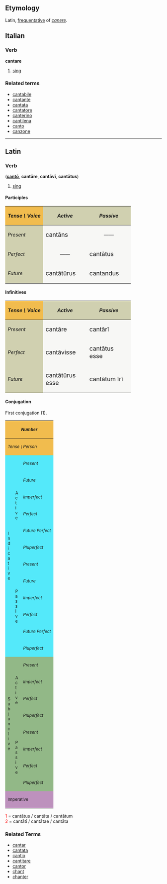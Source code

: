 ==Etymology==
Latin, [[frequentative]] of ''[[canere]]''.

==Italian==
===Verb===
'''cantare'''

# [[sing]]

===Related terms===
*[[cantabile]]
*[[cantante]]
*[[cantata]]
*[[cantatore]]
*[[canterino]]
*[[cantilena]]
*[[canto]]
*[[canzone]]

----

==Latin==
===Verb===
('''[[canto|cant&#333;]]''', '''cant&#257;re''', '''cant&#257;v&#299;''', '''cant&#257;tus''')
# [[sing]]

====Participles====
{| cellpadding="5" border="1"
!style="background:#F1BC4E;"| ''Tense \ Voice''
!style="background:#D0D0B0;"| ''Active''
!style="background:#D0D0B0;"| ''Passive''
|-
!style="background:#D0D0B0;"| ''Present''
|style="background:#F7F7F5;" width=125px| <big> cant&#257;ns
|style="background:#F7F7F5;" align="center" width=125px| &mdash;&mdash;
|-
!style="background:#D0D0B0;"| ''Perfect''
|style="background:#F7F7F5;" align="center"| &mdash;&mdash;
|style="background:#F7F7F5;"| <big> cant&#257;tus
|-
!style="background:#D0D0B0;"| ''Future''
|style="background:#F7F7F5;"| <big> cant&#257;t&#363;rus
|style="background:#F7F7F5;"| <big> cantandus
|}

====Infinitives====
{| cellpadding="5" border="1"
!style="background:#F1BC4E;"| ''Tense \ Voice''
!style="background:#D0D0B0;"| ''Active''
!style="background:#D0D0B0;"| ''Passive''
|-
!style="background:#D0D0B0;"| ''Present''
|style="background:#F7F7F5;" width=125px| <big> cant&#257;re
|style="background:#F7F7F5;" width=125px| <big> cant&#257;r&#299;
|-
!style="background:#D0D0B0;"| ''Perfect''
|style="background:#F7F7F5;"| <big> cant&#257;visse
|style="background:#F7F7F5;"| <big> cant&#257;tus esse
|-
!style="background:#D0D0B0;"| ''Future''
|style="background:#F7F7F5;"| <big> cant&#257;t&#363;rus esse
|style="background:#F7F7F5;"| <big> cant&#257;tum &#299;r&#299;
|}


====Conjugation====
First conjugation (1).
{| border="1" cellpadding="2"
!style="background:#F1BC4E;" colspan=3| <small>''Number''
!style="background:#F1BC4E;" colspan=3| <small>''Singular''
!style="background:#F1BC4E;" colspan=3| <small>''Plural''
|-
!style="background:#F1BC4E;" colspan=3| <small>''Tense \ Person''
!style="background:#F1BC4E;"| <small>''1.''
!style="background:#F1BC4E;"| <small>''2.''
!style="background:#F1BC4E;"| <small>''3.''
!style="background:#F1BC4E;"| <small>''11.''
!style="background:#F1BC4E;"| <small>''22.''
!style="background:#F1BC4E;"| <small>''33.''
|-
!style="background:#54E9FA;" rowspan=12|<small>I<br>n<br>d<br>i<br>c<br>a<br>t<br>i<br>v<br>e
!style="background:#54E9FA;" rowspan=6|<small>A<br>c<br>t<br>i<br>v<br>e
!style="background:#54E9FA;"|<small>''Present''
|style="background:#FBFCE4;"|cant&#333;
|style="background:#FBFCE4;"|cant&#257;s
|style="background:#FBFCE4;"|cantat
|style="background:#FBFCE4;"|cant&#257;mus
|style="background:#FBFCE4;"|cant&#257;tis
|style="background:#FBFCE4;"|cantant
|-
!style="background:#54E9FA;"| <small>''Future''
|style="background:#FBFCE4;"|cant&#257;b&#333;
|style="background:#FBFCE4;"|cant&#257;bis
|style="background:#FBFCE4;"|cant&#257;bit
|style="background:#FBFCE4;"|cant&#257;bimus
|style="background:#FBFCE4;"|cant&#257;bitis
|style="background:#FBFCE4;"|cant&#257;bunt
|-
!style="background:#54E9FA;"| <small>''Imperfect''
|style="background:#FBFCE4;"|cant&#257;bam
|style="background:#FBFCE4;"|cant&#257;b&#257;s
|style="background:#FBFCE4;"|cant&#257;bat
|style="background:#FBFCE4;"|cant&#257;b&#257;mus
|style="background:#FBFCE4;"|cant&#257;b&#257;tis
|style="background:#FBFCE4;"|cant&#257;bant
|-
!style="background:#54E9FA;"| <small>''Perfect''
|style="background:#FBFCE4;"|cant&#257;v&#299;
|style="background:#FBFCE4;"|cant&#257;vist&#299;
|style="background:#FBFCE4;"|cant&#257;vit
|style="background:#FBFCE4;"|cant&#257;vimus
|style="background:#FBFCE4;"|cant&#257;vistis
|style="background:#FBFCE4;"|cant&#257;v&#275;runt
|-
!style="background:#54E9FA;"| <small>''Future Perfect''
|style="background:#FBFCE4;"|cant&#257;ver&#333;
|style="background:#FBFCE4;"|cant&#257;veris
|style="background:#FBFCE4;"|cant&#257;verit
|style="background:#FBFCE4;"|cant&#257;verimus
|style="background:#FBFCE4;"|cant&#257;veritis
|style="background:#FBFCE4;"|cant&#257;verint
|-
!style="background:#54E9FA;"| <small>''Pluperfect''
|style="background:#FBFCE4;"|cant&#257;veram
|style="background:#FBFCE4;"|cant&#257;ver&#257;s
|style="background:#FBFCE4;"|cant&#257;verat
|style="background:#FBFCE4;"|cant&#257;ver&#257;mus
|style="background:#FBFCE4;"|cant&#257;ver&#257;tis
|style="background:#FBFCE4;"|cant&#257;verant
|-
!style="background:#54E9FA;" rowspan=6| <small>P<br>a<br>s<br>s<br>i<br>v<br>e
!style="background:#54E9FA;"|<small>''Present''
|style="background:#FBFCE4;"|cantor
|style="background:#FBFCE4;"|cant&#257;ris
|style="background:#FBFCE4;"|cant&#257;tur
|style="background:#FBFCE4;"|cant&#257;mur
|style="background:#FBFCE4;"|cant&#257;min&#299;
|style="background:#FBFCE4;"|cantantur
|-
!style="background:#54E9FA;"|<small>''Future''
|style="background:#FBFCE4;"|cant&#257;bor
|style="background:#FBFCE4;"|cant&#257;beris
|style="background:#FBFCE4;"|cant&#257;bitur
|style="background:#FBFCE4;"|cant&#257;bimur
|style="background:#FBFCE4;"|cant&#257;bimin&#299;
|style="background:#FBFCE4;"|cant&#257;buntur
|-
!style="background:#54E9FA;"|<small>''Imperfect''
|style="background:#FBFCE4;"|cant&#257;bar
|style="background:#FBFCE4;"|cant&#257;b&#257;ris
|style="background:#FBFCE4;"|cant&#257;b&#257;tur
|style="background:#FBFCE4;"|cant&#257;b&#257;mur
|style="background:#FBFCE4;"|cant&#257;b&#257;min&#299;
|style="background:#FBFCE4;"|cant&#257;bantur
|-
!style="background:#54E9FA;"|<small>''Perfect''
|style="background:#FBFCE4;"|cantatus<font color="red"><sup>1</sup></font><br>sum
|style="background:#FBFCE4;"|cantatus<font color="red"><sup>1</sup></font><br>es
|style="background:#FBFCE4;"|cantatus<font color="red"><sup>1</sup></font><br>est
|style="background:#FBFCE4;"|cantat&#299; <font color="red"><sup>2</sup></font><br>sumus
|style="background:#FBFCE4;"|cantat&#299; <font color="red"><sup>2</sup></font><br>estis
|style="background:#FBFCE4;"|cantat&#299; <font color="red"><sup>2</sup></font><br>sunt
|-
!style="background:#54E9FA;"|<small>''Future Perfect''
|style="background:#FBFCE4;"|cantatus<font color="red"><sup>1</sup></font><br>er&#333;
|style="background:#FBFCE4;"|cantatus<font color="red"><sup>1</sup></font><br>eris
|style="background:#FBFCE4;"|cantatus<font color="red"><sup>1</sup></font><br>erit
|style="background:#FBFCE4;"|cantat&#299; <font color="red"><sup>2</sup></font><br>erimus
|style="background:#FBFCE4;"|cantat&#299; <font color="red"><sup>2</sup></font><br>eritis
|style="background:#FBFCE4;"|cantat&#299; <font color="red"><sup>2</sup></font><br>erunt
|-
!style="background:#54E9FA;"|<small>''Pluperfect''
|style="background:#FBFCE4;"|cantatus<font color="red"><sup>1</sup></font><br>eram
|style="background:#FBFCE4;"|cantatus<font color="red"><sup>1</sup></font><br>er&#257;s
|style="background:#FBFCE4;"|cantatus<font color="red"><sup>1</sup></font><br>erat
|style="background:#FBFCE4;"|cantat&#299; <font color="red"><sup>2</sup></font><br>er&#257;mus
|style="background:#FBFCE4;"|cantat&#299; <font color="red"><sup>2</sup></font><br>er&#257;tis
|style="background:#FBFCE4;"|cantat&#299; <font color="red"><sup>2</sup></font><br>erant
|-
!style="background:#92B887;" rowspan=8|<small>S<br>u<br>b<br>j<br>u<br>n<br>c<br>t<br>i<br>v<br>e
!style="background:#92B887;" rowspan=4|<small>A<br>c<br>t<br>i<br>v<br>e
!style="background:#92B887;"|<small>''Present''
|style="background:#E7FEE9;"| cantem
|style="background:#E7FEE9;"| cant&#275;s
|style="background:#E7FEE9;"| cantet
|style="background:#E7FEE9;"| cant&#275;mus
|style="background:#E7FEE9;"| cant&#275;tis
|style="background:#E7FEE9;"| cantent
|-
!style="background:#92B887;"|<small>''Imperfect''
|style="background:#E7FEE9;"| cant&#257;rem
|style="background:#E7FEE9;"| cant&#257;r&#275;s
|style="background:#E7FEE9;"| cant&#257;ret
|style="background:#E7FEE9;"| cant&#257;r&#275;mus
|style="background:#E7FEE9;"| cant&#257;r&#275;tis
|style="background:#E7FEE9;"| cant&#257;rent
|-
!style="background:#92B887;"|<small>''Perfect''
|style="background:#E7FEE9;"| cant&#257;verim
|style="background:#E7FEE9;"| cant&#257;ver&#299;s
|style="background:#E7FEE9;"| cant&#257;verit
|style="background:#E7FEE9;"| cant&#257;ver&#299;mus
|style="background:#E7FEE9;"| cant&#257;ver&#299;tis
|style="background:#E7FEE9;"| cant&#257;verint
|-
!style="background:#92B887;"|<small>''Pluperfect''
|style="background:#E7FEE9;"| cant&#257;vissem
|style="background:#E7FEE9;"| cant&#257;viss&#275;s
|style="background:#E7FEE9;"| cant&#257;visset
|style="background:#E7FEE9;"| cant&#257;viss&#275;mus
|style="background:#E7FEE9;"| cant&#257;viss&#275;tis
|style="background:#E7FEE9;"| cant&#257;vissent
|-
!style="background:#92B887;" rowspan=4|<small>P<br>a<br>s<br>s<br>i<br>v<br>e
!style="background:#92B887;"|<small>''Present''
|style="background:#E7FEE9;"| canter
|style="background:#E7FEE9;"| cant&#275;ris
|style="background:#E7FEE9;"| cant&#275;tur
|style="background:#E7FEE9;"| cant&#275;mur
|style="background:#E7FEE9;"| cant&#275;min&#299;
|style="background:#E7FEE9;"| cantentur
|-
!style="background:#92B887;"|<small>''Imperfect''
|style="background:#E7FEE9;"| cant&#257;rer
|style="background:#E7FEE9;"| cant&#257;r&#275;ris
|style="background:#E7FEE9;"| cant&#257;r&#275;tur
|style="background:#E7FEE9;"| cant&#257;r&#275;mur
|style="background:#E7FEE9;"| cant&#257;r&#275;min&#299;
|style="background:#E7FEE9;"| cant&#257;rentur
|-
!style="background:#92B887;"|<small>''Perfect''
|style="background:#E7FEE9;"|cantatus<font color="red"><sup>1</sup></font><br>sim
|style="background:#E7FEE9;"|cantatus<font color="red"><sup>1</sup></font><br>s&#299;s
|style="background:#E7FEE9;"|cantatus<font color="red"><sup>1</sup></font><br>sit
|style="background:#E7FEE9;"|cantat&#299; <font color="red"><sup>2</sup></font><br>s&#299;mus
|style="background:#E7FEE9;"|cantat&#299; <font color="red"><sup>2</sup></font><br>s&#299;tis
|style="background:#E7FEE9;"|cantat&#299; <font color="red"><sup>2</sup></font><br>sint
|-
!style="background:#92B887;"|<small>''Pluperfect''
|style="background:#E7FEE9;"|cantatus<font color="red"><sup>1</sup></font><br>essem
|style="background:#E7FEE9;"|cantatus<font color="red"><sup>1</sup></font><br>ess&#275;s
|style="background:#E7FEE9;"|cantatus<font color="red"><sup>1</sup></font><br>esset
|style="background:#E7FEE9;"|cantat&#299; <font color="red"><sup>2</sup></font><br>ess&#275;mus
|style="background:#E7FEE9;"|cantat&#299; <font color="red"><sup>2</sup></font><br>ess&#275;tis
|style="background:#E7FEE9;"|cantat&#299; <font color="red"><sup>2</sup></font><br>essent
|-
!style="background:#BD91BD;" colspan=3| <small>Imperative
|style="background:#FCF2E9;" align="center"|&mdash;&mdash;
|style="background:#FCF2E9;"| cant&#257;
|style="background:#FCF2E9;" align="center"|&mdash;&mdash;
|style="background:#FCF2E9;" align="center"|&mdash;&mdash;
|style="background:#FCF2E9;"| cant&#257;te
|style="background:#FCF2E9;" align="center"|&mdash;&mdash;
|}
<font color="red"> 1 </font> = cant&#257;tus / cant&#257;ta / cant&#257;tum <br>
<font color="red"> 2 </font> = cant&#257;t&#299; / cant&#257;tae / cant&#257;ta  <br>

===Related Terms===
*[[cantar]]
*[[cantata]]
*[[cantio]]
*[[cantitare]]
*[[cantor]]
*[[chant]]
*[[chanter]]